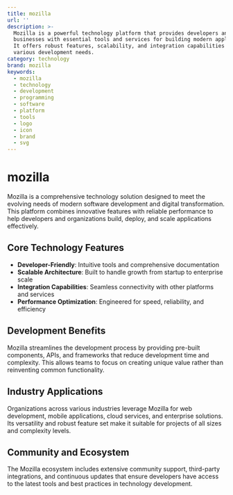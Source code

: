 ```yaml
---
title: mozilla
url: ''
description: >-
  Mozilla is a powerful technology platform that provides developers and
  businesses with essential tools and services for building modern applications.
  It offers robust features, scalability, and integration capabilities for
  various development needs.
category: technology
brand: mozilla
keywords:
  - mozilla
  - technology
  - development
  - programming
  - software
  - platform
  - tools
  - logo
  - icon
  - brand
  - svg
---
```


# mozilla

Mozilla is a comprehensive technology solution designed to meet the evolving needs of modern software development and digital transformation. This platform combines innovative features with reliable performance to help developers and organizations build, deploy, and scale applications effectively.

## Core Technology Features

- **Developer-Friendly**: Intuitive tools and comprehensive documentation
- **Scalable Architecture**: Built to handle growth from startup to enterprise scale
- **Integration Capabilities**: Seamless connectivity with other platforms and services
- **Performance Optimization**: Engineered for speed, reliability, and efficiency

## Development Benefits

Mozilla streamlines the development process by providing pre-built components, APIs, and frameworks that reduce development time and complexity. This allows teams to focus on creating unique value rather than reinventing common functionality.

## Industry Applications

Organizations across various industries leverage Mozilla for web development, mobile applications, cloud services, and enterprise solutions. Its versatility and robust feature set make it suitable for projects of all sizes and complexity levels.

## Community and Ecosystem

The Mozilla ecosystem includes extensive community support, third-party integrations, and continuous updates that ensure developers have access to the latest tools and best practices in technology development.

